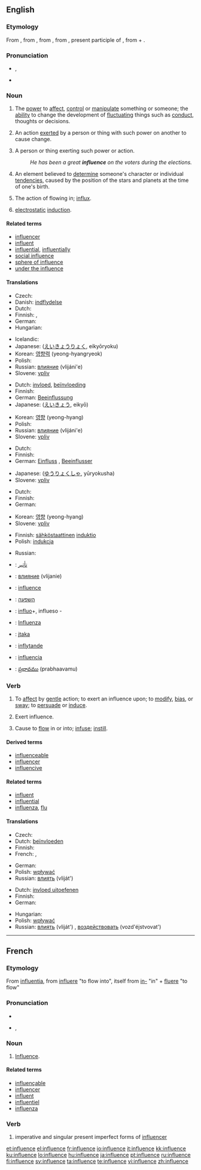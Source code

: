 ==English==
{{wikipedia}}
{{rank|lips|donations|George|666|influence|March|whatever|reach}}

===Etymology===
From {{etyl|enm|en}}, from {{etyl|fro|en}} {{term|influence||lang=fro|emanation from the stars affecting one's fate}}, from {{ML.}} {{term|influentia||lang=la}}, from {{etyl|la|en}} {{term|influens||lang=la|a flowing in}}, present participle of {{term|influere||lang=la|to flow into}}, from {{term|in-||lang=la|in-}} + {{term|fluere||lang=la|to flow}}.

===Pronunciation===
* {{IPA|/ˈɪn.flu.əns/}}, {{SAMPA|/"In.flU.@ns/}}
* {{audio|en-us-influence.ogg|Audio (US)}}

===Noun===
{{en-noun|s|-}}

# The [[power]] to [[affect]], [[control]] or [[manipulate]] something or someone; the [[ability]] to change the development of [[fluctuate|fluctuating]] things such as [[conduct]], thoughts or decisions.
#: 
# An action [[exert]]ed by a person or thing with such power on another to cause change.
#: 
# A person or thing exerting such power or action.
#: ''He has been a great '''influence''' on the voters during the elections.''
# {{astrology}} An element believed to [[determine]] someone's character or individual [[tendency|tendencies]], caused by the position of the stars and planets at the time of one's birth.
# {{obsolete}} The action of flowing in; [[influx]].
# {{electricity}} [[electrostatic]] [[induction]].

====Related terms====
* [[influencer]]
* [[influent]]
* [[influential]], [[influentially]]
* [[social influence]]
* [[sphere of influence]]
* [[under the influence]]

====Translations====
{{trans-top|power to affect, control or manipulate}}
* Czech: {{t-|cs|vliv|m}}
* Danish: [[indflydelse]]
* Dutch: {{t+|nl|invloed}}
* Finnish: {{t+|fi|vaikutus}}, {{t-|fi|vaikutusvalta}}
* German: {{t+|de|Einfluss|m}}
* Hungarian: {{t+|hu|befolyás}}
{{trans-mid}}
* Icelandic: {{t-|is|áhrif}}
* Japanese: {{Jpan|[[影響力]]}} ([[えいきょうりょく]], eikyōryoku)
* Korean: [[영향력]] (yeong-hyangryeok)
* Polish: {{t+|pl|wpływ|m}}
* Russian: [[влияние]] (vlijáni'e) {{n}}
* Slovene: [[vpliv]] {{m}}
{{trans-bottom}}

{{trans-top|action exerted by a person or thing with power to cause change}}
* Dutch: [[invloed]], [[beïnvloeding]]
* Finnish: {{t+|fi|vaikutus}}
* German: [[Beeinflussung]] {{f}}
* Japanese: {{Jpan|[[影響]]}} ([[えいきょう]], eikyō)
{{trans-mid}}
* Korean: [[영향]] (yeong-hyang)
* Polish: {{t+|pl|wpływ|m}}
* Russian: [[влияние]] (vlijáni'e) {{n}}
* Slovene: [[vpliv]] {{m}}
{{trans-bottom}}

{{trans-top|person or thing exerting such power or action}}
* Dutch: {{t+|nl|invloed}}
* Finnish: {{t-|fi|vaikuttaja}}
* German: [[Einfluss]] {{m}}, [[Beeinflusser]] {{m}}
{{trans-mid}}
* Japanese: {{Jpan|[[有力者]]}} ([[ゆうりょくしゃ]], yūryokusha)
* Slovene: [[vpliv]] {{m}}
{{trans-bottom}}

{{trans-top|(''astrology'') element determining someone's character or individual tendencies}}
* Dutch: {{t+|nl|invloed}}
* Finnish: {{t+|fi|vaikutus}}
* German: {{t+|de|Einfluss|m}}
{{trans-mid}}
* Korean: [[영향]] (yeong-hyang)
* Slovene: [[vpliv]] {{m}}
{{trans-bottom}}

{{trans-see|action of flowing in; influx|influx}}
{{trans-top|electrostatic induction}}
* Finnish: [[sähköstaattinen]] [[induktio]]
* Polish: [[indukcja]] {{f}}
{{trans-mid}}
* Russian: {{t+|ru|индукция|f|tr=indúkcija|sc=Cyrl}}
{{trans-bottom}}

{{checktrans-top}}
* {{ttbc|Arabic}}: [[تأثير]]
* {{ttbc|Bulgarian}}: [[влияние]] (vlijanie) {{n}}
* {{ttbc|French}}: [[influence]]
* {{ttbc|Hebrew}}: [[השפעה]] {{f}}
* {{ttbc|Ido}}: [[influo]]+, influeso -
* {{ttbc|Italian}}: [[Influenza]]
* {{ttbc|Lithuanian}}: [[įtaka]] {{f}}
* {{ttbc|Swedish}}: [[inflytande]] {{n}}
* {{ttbc|Spanish}}: [[influencia]] {{f}}
* {{ttbc|Telugu}}: [[ప్రభావము]] (prabhaavamu)
{{checktrans-bottom}}

===Verb===
{{en-verb|influenc|es}}

# {{transitive}} To [[affect]] by [[gentle]] action; to exert an influence upon; to [[modify]], [[bias]], or [[sway]]; to [[persuade]] or [[induce]].
# {{intransitive}} Exert influence.
# {{context|transitive|obsolete}} Cause to [[flow]] in or into; [[infuse]]; [[instill]].

====Derived terms====
* [[influenceable]]
* [[influencer]]
* [[influencive]]

====Related terms====
* [[influent]]
* [[influential]]
* [[influenza]], [[flu]]

====Translations====
{{trans-top|to exert an influence upon}}
* Czech: {{t-|cs|ovlivnit}}
* Dutch: [[beïnvloeden]]
* Finnish: {{t+|fi|vaikuttaa}}
* French: {{t+|fr|influencer}}, {{t+|fr|influer}}
{{trans-mid}}
* German: {{t+|de|beeinflussen}}
* Polish: [[wpływać]]
* Russian: [[влиять]] (vliját') {{impf}}
{{trans-bottom}}

{{trans-top|(''intr.'') to exert influence}}
* Dutch: [[invloed uitoefenen]]
* Finnish: {{t+|fi|vaikuttaa}}
* German: {{t+|de|beeinflussen}}
{{trans-mid}}
* Hungarian: {{t+|hu|befolyásol}}
* Polish: [[wpływać]]
* Russian: [[влиять]] (vliját') {{impf}}, [[воздействовать]] (vozd'éjstvovat') {{impf}}
{{trans-bottom}}

{{checktrans-top}}
{{checktrans-bottom}}

----

==French==

===Etymology===
From {{etyl|la}} [[influentia]], from [[influere]] "to flow into", itself from [[in-]] "in" + [[fluere]] "to flow"

===Pronunciation===
* {{audio|Fr-influence.ogg|audio}}
* {{IPA|lang=fr|/ɛ̃.fly.ɑ̃s/}}, {{SAMPA|/E~.fly.A~s/}}

===Noun===
{{fr-noun|m}}

# [[influence#English|Influence]].

====Related terms====
* [[influençable]]
* [[influencer]]
* [[influent]]
* [[influentiel]]
* [[influenza]]

===Verb===
{{infl|fr|verb}}

# imperative and singular present imperfect forms of [[influencer]]

[[et:influence]]
[[el:influence]]
[[fr:influence]]
[[io:influence]]
[[it:influence]]
[[kk:influence]]
[[ku:influence]]
[[lo:influence]]
[[hu:influence]]
[[ja:influence]]
[[pt:influence]]
[[ru:influence]]
[[fi:influence]]
[[sv:influence]]
[[ta:influence]]
[[te:influence]]
[[vi:influence]]
[[zh:influence]]